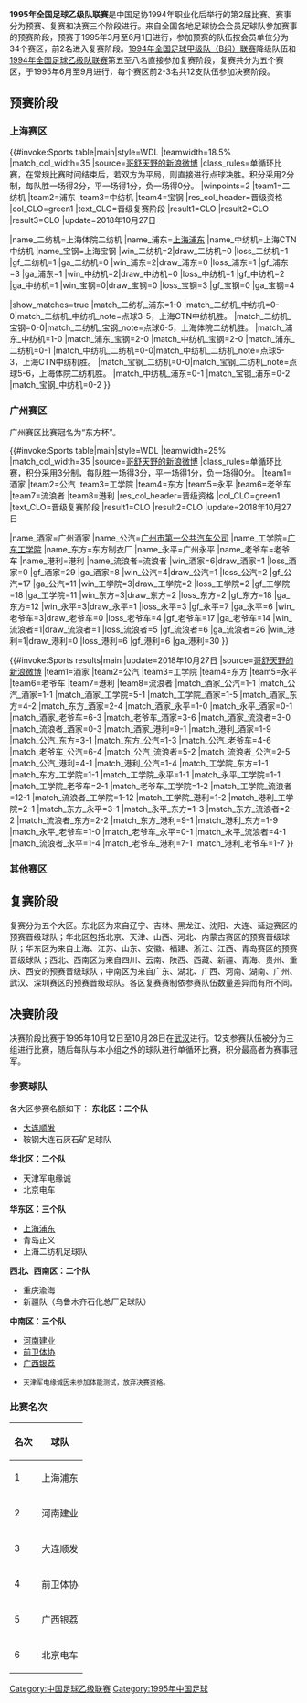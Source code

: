 {{Missing information|1=预赛、复赛阶段参赛队伍和成绩等；决赛阶段各场比赛结果|date=}}
{{Infobox football league season
|competition        = [[中国足球乙级联赛|全国足球乙级队联赛]]
|season             = 1995
|dates              = 1995年3月 – 1995年10月28日
|winners            = [[上海浦东足球俱乐部|上海浦东]]
|promoted           = [[上海浦东足球俱乐部|上海浦东]]<br />[[河南建业|河南建业]]<br />[[大连顺发足球俱乐部|大连顺发]]<br />[[武汉前卫足球俱乐部|前卫体协]]
|prevseason         = [[1994年中国足球乙级联赛|1994]]
|nextseason         = [[1996年中国足球乙级联賽|1996]]
|updated            = 
}}

'''1995年全国足球乙级队联赛'''是中国足协1994年职业化后举行的第2届比赛。赛事分为预赛、复赛和决赛三个阶段进行。来自全国各地足球协会会员足球队参加赛事的预赛阶段，预赛于1995年3月至6月1日进行，参加预赛的队伍按会员单位分为34个赛区，前2名进入复赛阶段。[[1994年中国足球甲B联赛|1994年全国足球甲级队（B组）联赛]]降级队伍和[[1994年中国足球乙级联赛|1994年全国足球乙级队联赛]]第五至八名直接参加复赛阶段，复赛共分为五个赛区，于1995年6月至9月进行，每个赛区前2-3名共12支队伍参加决赛阶段。

==预赛阶段==
===上海赛区===


{{#invoke:Sports table|main|style=WDL
|teamwidth=18.5% |match_col_width=35
|source=[https://weibo.com/1801227681/GFGmNfkaM 哥舒天野的新浪微博]
|class_rules=单循环比赛，在常规比赛时间结束后，若双方为平局，则直接进行点球决胜。积分采用2分制，每队胜一场得2分，平一场得1分，负一场得0分。
|winpoints=2
|team1=二纺机 |team2=浦东 |team3=中纺机 |team4=宝钢
|res_col_header=晋级资格
|col_CLO=green1 |text_CLO=晋级复赛阶段
|result1=CLO |result2=CLO |result3=CLO
|update=2018年10月27日

|name_二纺机=上海体院二纺机
|name_浦东=[[上海浦东足球俱乐部|上海浦东]]
|name_中纺机=上海CTN中纺机
|name_宝钢=上海宝钢
|win_二纺机=2|draw_二纺机=0 |loss_二纺机=1 |gf_二纺机=1 |ga_二纺机=0
|win_浦东=2|draw_浦东=0 |loss_浦东=1 |gf_浦东=3 |ga_浦东=1
|win_中纺机=2|draw_中纺机=0 |loss_中纺机=1 |gf_中纺机=2 |ga_中纺机=1
|win_宝钢=0|draw_宝钢=0 |loss_宝钢=3 |gf_宝钢=0 |ga_宝钢=4

|show_matches=true
|match_二纺机_浦东=1-0
|match_二纺机_中纺机=0-0|match_二纺机_中纺机_note=点球3-5，上海CTN中纺机胜。
|match_二纺机_宝钢=0-0|match_二纺机_宝钢_note=点球6-5，上海体院二纺机胜。
|match_浦东_中纺机=1-0
|match_浦东_宝钢=2-0
|match_中纺机_宝钢=2-0 
|match_浦东_二纺机=0-1
|match_中纺机_二纺机=0-0|match_中纺机_二纺机_note=点球5-3，上海CTN中纺机胜。 
|match_宝钢_二纺机=0-0|match_宝钢_二纺机_note=点球5-6，上海体院二纺机胜。
|match_中纺机_浦东=0-1 
|match_宝钢_浦东=0-2 
|match_宝钢_中纺机=0-2
}}

===广州赛区===
广州赛区比赛冠名为“东方杯”。

{{#invoke:Sports table|main|style=WDL
|teamwidth=25% |match_col_width=35
|source=[https://weibo.com/1801227681/GFGmNfkaM 哥舒天野的新浪微博]
|class_rules=单循环比赛，积分采用3分制，每队胜一场得3分，平一场得1分，负一场得0分。
|team1=酒家 |team2=公汽 |team3=工学院 |team4=东方 |team5=永平 |team6=老爷车 |team7=流浪者 |team8=港利
|res_col_header=晋级资格
|col_CLO=green1 |text_CLO=晋级复赛阶段
|result1=CLO |result2=CLO
|update=2018年10月27日

|name_酒家=广州酒家 |name_公汽=[[广州市一汽巴士|广州市第一公共汽车公司]] |name_工学院=[[广东工业大学|广东工学院]] |name_东方=东方制衣厂 |name_永平=广州永平 |name_老爷车=老爷车 |name_港利=港利 |name_流浪者=流浪者
|win_酒家=6|draw_酒家=1 |loss_酒家=0 |gf_酒家=29 |ga_酒家=8
|win_公汽=4|draw_公汽=1 |loss_公汽=2 |gf_公汽=17 |ga_公汽=11
|win_工学院=3|draw_工学院=2 |loss_工学院=2 |gf_工学院=18 |ga_工学院=11
|win_东方=3|draw_东方=2 |loss_东方=2 |gf_东方=18 |ga_东方=12
|win_永平=3|draw_永平=1 |loss_永平=3 |gf_永平=7 |ga_永平=6
|win_老爷车=3|draw_老爷车=0 |loss_老爷车=4 |gf_老爷车=17 |ga_老爷车=14
|win_流浪者=1|draw_流浪者=1 |loss_流浪者=5 |gf_流浪者=6 |ga_流浪者=26
|win_港利=1|draw_港利=0 |loss_港利=6 |gf_港利=6 |ga_港利=30
}}

{{#invoke:Sports results|main
|update=2018年10月27日
|source=[https://weibo.com/1801227681/GFGmNfkaM 哥舒天野的新浪微博]
|team1=酒家 |team2=公汽 |team3=工学院 |team4=东方 |team5=永平 |team6=老爷车 |team7=港利 |team8=流浪者
|match_酒家_公汽=1-1 |match_公汽_酒家=1-1
|match_酒家_工学院=5-1 |match_工学院_酒家=1-5
|match_酒家_东方=4-2 |match_东方_酒家=2-4
|match_酒家_永平=1-0 |match_永平_酒家=0-1
|match_酒家_老爷车=6-3 |match_老爷车_酒家=3-6
|match_酒家_流浪者=3-0 |match_流浪者_酒家=0-3
|match_酒家_港利=9-1 |match_港利_酒家=1-9
|match_公汽_东方=3-1 |match_东方_公汽=1-3
|match_公汽_老爷车=4-6 |match_老爷车_公汽=6-4
|match_公汽_流浪者=5-2 |match_流浪者_公汽=2-5
|match_公汽_港利=4-1 |match_港利_公汽=1-4
|match_工学院_东方=1-1 |match_东方_工学院=1-1
|match_工学院_永平=1-1 |match_永平_工学院=1-1
|match_工学院_老爷车=2-1 |match_老爷车_工学院=1-2
|match_工学院_流浪者=12-1 |match_流浪者_工学院=1-12
|match_工学院_港利=1-2 |match_港利_工学院=2-1
|match_东方_永平=3-1 |match_永平_东方=1-3
|match_东方_流浪者=2-2 |match_流浪者_东方=2-2
|match_东方_港利=9-1 |match_港利_东方=1-9
|match_永平_老爷车=1-0 |match_老爷车_永平=0-1
|match_永平_流浪者=4-1 |match_流浪者_永平=1-4
|match_老爷车_港利=7-1 |match_港利_老爷车=1-7
}}

===其他赛区===

==复赛阶段==
复赛分为五个大区。东北区为来自辽宁、吉林、黑龙江、沈阳、大连、延边赛区的预赛晋级球队；华北区包括北京、天津、山西、河北、内蒙古赛区的预赛晋级球队；华东区为来自上海、江苏、山东、安徽、福建、浙江、江西、青岛赛区的预赛晋级球队；西北、西南区为来自四川、云南、陕西、西藏、新疆、青海、贵州、重庆、西安的预赛晋级球队；中南区为来自广东、湖北、广西、河南、湖南、广州、武汉、深圳赛区的预赛晋级球队。各区复赛赛制依参赛队伍数量差异而有所不同。

==决赛阶段==
决赛阶段比赛于1995年10月12日至10月28日在[[武汉|武汉]]进行。12支参赛队伍被分为三组进行比赛，随后每队与本小组之外的球队进行单循环比赛，积分最高者为赛事冠军。
===参赛球队===
各大区参赛名额如下：
{{col-begin}}
{{col-2}}
'''东北区：二个队'''
*[[大连顺发足球俱乐部|大连顺发]]
*鞍钢大连石灰石矿足球队

'''华北区：二个队'''
*天津军电缘诚{{ref|1|1}}
*北京电车

'''华东区：三个队'''
*[[上海浦东足球俱乐部|上海浦东]]
*青岛正义
*上海二纺机足球队
{{col-2}}
'''西北、西南区：二个队'''
*重庆渝海
*新疆队（乌鲁木齐石化总厂足球队）

'''中南区：三个队'''
*[[河南建业|河南建业]]
*[[武汉前卫足球俱乐部|前卫体协]]
*[[广西银荔足球俱乐部|广西银荔]]

{{col-end}}
*<small>{{ref|1|1}} 天津军电缘诚因未参加体能测试，放弃决赛资格。</small>

===比赛名次===
{| class="wikitable"
|-
! 名次 !! 球队
|-
| 1 || 上海浦东
|-
| 2 || 河南建业
|-
| 3 || 大连顺发
|-
| 4 || 前卫体协
|-
| 5 || 广西银荔
|-
| 6 || 北京电车
|}

{{中国足球乙级联賽}}

[[Category:中国足球乙级联赛|Category:中国足球乙级联赛]]
[[Category:1995年中国足球|Category:1995年中国足球]]